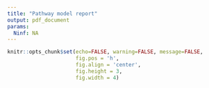 ```yaml
---
title: "Pathway model report"
output: pdf_document
params:
  Ninf: NA
---
```


```r
knitr::opts_chunk$set(echo=FALSE, warning=FALSE, message=FALSE,
                      fig.pos = 'h',
                      fig.align = 'center',
                      fig.height = 3,
                      fig.width = 4)
```

